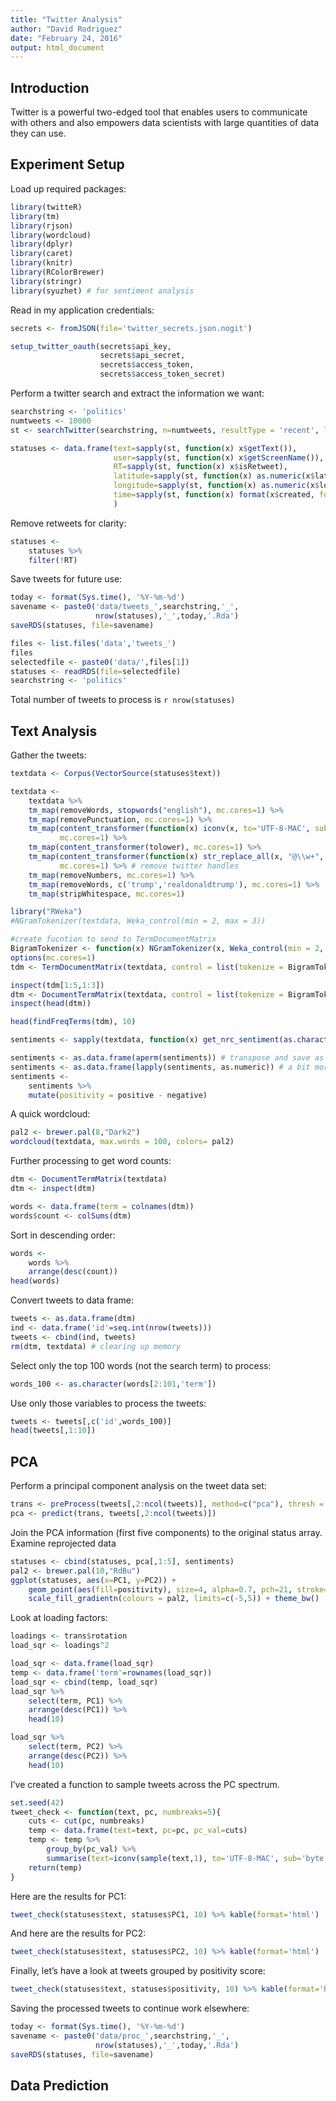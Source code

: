 ```yaml
---
title: "Twitter Analysis"
author: "David Rodriguez"
date: "February 24, 2016"
output: html_document
---
```


## Introduction

Twitter is a powerful two-edged tool that enables users to communicate with others and also empowers data scientists with large quantities of data they can use.

## Experiment Setup

Load up required packages:
```r
library(twitteR)
library(tm)
library(rjson)
library(wordcloud)
library(dplyr)
library(caret)
library(knitr)
library(RColorBrewer)
library(stringr)
library(syuzhet) # for sentiment analysis
```

Read in my application credentials:
```r
secrets <- fromJSON(file='twitter_secrets.json.nogit')

setup_twitter_oauth(secrets$api_key,
                    secrets$api_secret,
                    secrets$access_token,
                    secrets$access_token_secret)
```

Perform a twitter search and extract the information we want:
```r
searchstring <- 'politics'
numtweets <- 10000
st <- searchTwitter(searchstring, n=numtweets, resultType = 'recent', lang = 'en')

statuses <- data.frame(text=sapply(st, function(x) x$getText()),
                       user=sapply(st, function(x) x$getScreenName()),
                       RT=sapply(st, function(x) x$isRetweet),
                       latitude=sapply(st, function(x) as.numeric(x$latitude[1])),
                       longitude=sapply(st, function(x) as.numeric(x$longitude[1])),
                       time=sapply(st, function(x) format(x$created, format='%F %T'))
                       )
```

Remove retweets for clarity:
```r
statuses <-
    statuses %>%
    filter(!RT)
```

Save tweets for future use:
```r
today <- format(Sys.time(), '%Y-%m-%d')
savename <- paste0('data/tweets_',searchstring,'_',
                   nrow(statuses),'_',today,'.Rda')
saveRDS(statuses, file=savename)
```

```r
files <- list.files('data','tweets_')
files
selectedfile <- paste0('data/',files[1])
statuses <- readRDS(file=selectedfile)
searchstring <- 'politics'
```

Total number of tweets to process is `r nrow(statuses)`

## Text Analysis

Gather the tweets:
```r
textdata <- Corpus(VectorSource(statuses$text))

textdata <- 
    textdata %>%
    tm_map(removeWords, stopwords("english"), mc.cores=1) %>%
    tm_map(removePunctuation, mc.cores=1) %>%
    tm_map(content_transformer(function(x) iconv(x, to='UTF-8-MAC', sub='byte')),
           mc.cores=1) %>%
    tm_map(content_transformer(tolower), mc.cores=1) %>%
    tm_map(content_transformer(function(x) str_replace_all(x, "@\\w+", "")), 
           mc.cores=1) %>% # remove twitter handles
    tm_map(removeNumbers, mc.cores=1) %>%
    tm_map(removeWords, c('trump','realdonaldtrump'), mc.cores=1) %>%
    tm_map(stripWhitespace, mc.cores=1)
```

```r
library("RWeka")
#NGramTokenizer(textdata, Weka_control(min = 2, max = 3))

#create fucntion to send to TermDocumentMatrix
BigramTokenizer <- function(x) NGramTokenizer(x, Weka_control(min = 2, max = 3))
options(mc.cores=1)
tdm <- TermDocumentMatrix(textdata, control = list(tokenize = BigramTokenizer))

inspect(tdm[1:5,1:3])
dtm <- DocumentTermMatrix(textdata, control = list(tokenize = BigramTokenizer))
inspect(head(dtm))

head(findFreqTerms(tdm), 10)
```

```r
sentiments <- sapply(textdata, function(x) get_nrc_sentiment(as.character(x)))

sentiments <- as.data.frame(aperm(sentiments)) # transpose and save as dataframe
sentiments <- as.data.frame(lapply(sentiments, as.numeric)) # a bit more to organize
sentiments <-
    sentiments %>%
    mutate(positivity = positive - negative)
```

A quick wordcloud:
```r
pal2 <- brewer.pal(8,"Dark2")
wordcloud(textdata, max.words = 100, colors= pal2)
```

Further processing to get word counts:
```r
dtm <- DocumentTermMatrix(textdata)
dtm <- inspect(dtm)

words <- data.frame(term = colnames(dtm))
words$count <- colSums(dtm)
```

Sort in descending order:
```r
words <-
    words %>%
    arrange(desc(count))
head(words)
```

Convert tweets to data frame:
```r
tweets <- as.data.frame(dtm)
ind <- data.frame('id'=seq.int(nrow(tweets)))
tweets <- cbind(ind, tweets)
rm(dtm, textdata) # clearing up memory
```

Select only the top 100 words (not the search term) to process:
```r
words_100 <- as.character(words[2:101,'term'])
```

Use only those variables to process the tweets:
```r
tweets <- tweets[,c('id',words_100)]
head(tweets[,1:10])
```

## PCA

Perform a principal component analysis on the tweet data set:
```r
trans <- preProcess(tweets[,2:ncol(tweets)], method=c("pca"), thresh = 0.95)
pca <- predict(trans, tweets[,2:ncol(tweets)])
```

Join the PCA information (first five components) to the original status array.
Examine reprojected data
```r
statuses <- cbind(statuses, pca[,1:5], sentiments)
pal2 <- brewer.pal(10,"RdBu")
ggplot(statuses, aes(x=PC1, y=PC2)) + 
    geom_point(aes(fill=positivity), size=4, alpha=0.7, pch=21, stroke=1.3) + 
    scale_fill_gradientn(colours = pal2, limits=c(-5,5)) + theme_bw()
```

Look at loading factors:
```r
loadings <- trans$rotation 
load_sqr <- loadings^2

load_sqr <- data.frame(load_sqr)
temp <- data.frame('term'=rownames(load_sqr))
load_sqr <- cbind(temp, load_sqr)
load_sqr %>%
    select(term, PC1) %>%
    arrange(desc(PC1)) %>%
    head(10)

load_sqr %>%
    select(term, PC2) %>%
    arrange(desc(PC2)) %>%
    head(10)
```


I've created a function to sample tweets across the PC spectrum.
```r
set.seed(42)
tweet_check <- function(text, pc, numbreaks=5){
    cuts <- cut(pc, numbreaks)
    temp <- data.frame(text=text, pc=pc, pc_val=cuts)
    temp <- temp %>%
        group_by(pc_val) %>%
        summarise(text=iconv(sample(text,1), to='UTF-8-MAC', sub='byte'))
    return(temp)
}
```

Here are the results for PC1:
```r
tweet_check(statuses$text, statuses$PC1, 10) %>% kable(format='html')
```

And here are the results for PC2:
```r
tweet_check(statuses$text, statuses$PC2, 10) %>% kable(format='html')
```

Finally, let's have a look at tweets grouped by positivity score:
```r
tweet_check(statuses$text, statuses$positivity, 10) %>% kable(format='html')
```


Saving the processed tweets to continue work elsewhere:
```r
today <- format(Sys.time(), '%Y-%m-%d')
savename <- paste0('data/proc_',searchstring,'_',
                   nrow(statuses),'_',today,'.Rda')
saveRDS(statuses, file=savename)
```


## Data Prediction
